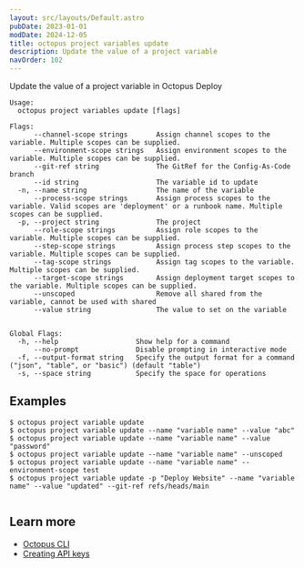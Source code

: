 ```yaml
---
layout: src/layouts/Default.astro
pubDate: 2023-01-01
modDate: 2024-12-05
title: octopus project variables update
description: Update the value of a project variable
navOrder: 102
---
```


Update the value of a project variable in Octopus Deploy

```
Usage:
  octopus project variables update [flags]

Flags:
      --channel-scope strings       Assign channel scopes to the variable. Multiple scopes can be supplied.
      --environment-scope strings   Assign environment scopes to the variable. Multiple scopes can be supplied.
      --git-ref string              The GitRef for the Config-As-Code branch
      --id string                   The variable id to update
  -n, --name string                 The name of the variable
      --process-scope strings       Assign process scopes to the variable. Valid scopes are 'deployment' or a runbook name. Multiple scopes can be supplied.
  -p, --project string              The project
      --role-scope strings          Assign role scopes to the variable. Multiple scopes can be supplied.
      --step-scope strings          Assign process step scopes to the variable. Multiple scopes can be supplied.
      --tag-scope strings           Assign tag scopes to the variable. Multiple scopes can be supplied.
      --target-scope strings        Assign deployment target scopes to the variable. Multiple scopes can be supplied.
      --unscoped                    Remove all shared from the variable, cannot be used with shared
      --value string                The value to set on the variable


Global Flags:
  -h, --help                   Show help for a command
      --no-prompt              Disable prompting in interactive mode
  -f, --output-format string   Specify the output format for a command ("json", "table", or "basic") (default "table")
  -s, --space string           Specify the space for operations

```

## Examples

<SamplesInstance />

```
$ octopus project variable update
$ octopus project variable update --name "variable name" --value "abc"
$ octopus project variable update --name "variable name" --value "password"
$ octopus project variable update --name "variable name" --unscoped
$ octopus project variable update --name "variable name" --environment-scope test
$ octopus project variable update -p "Deploy Website" --name "variable name" --value "updated" --git-ref refs/heads/main


```

## Learn more

- [Octopus CLI](/docs/octopus-rest-api/cli)
- [Creating API keys](/docs/octopus-rest-api/how-to-create-an-api-key)